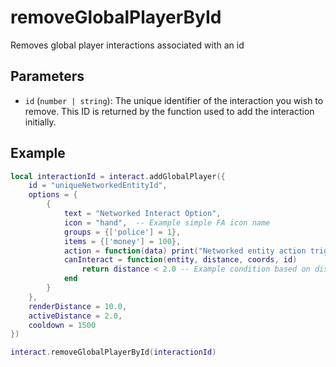 # removeGlobalPlayerById

Removes global player interactions associated with an id

## Parameters

- `id` (`number | string`): The unique identifier of the interaction you wish to remove. This ID is returned by the function used to add the interaction initially.

## Example

```lua
local interactionId = interact.addGlobalPlayer({
    id = "uniqueNetworkedEntityId",
    options = {
        {
            text = "Networked Interact Option",
            icon = "hand",  -- Example simple FA icon name
            groups = {['police'] = 1},
            items = {['money'] = 100},
            action = function(data) print("Networked entity action triggered") end,
            canInteract = function(entity, distance, coords, id)
                return distance < 2.0 -- Example condition based on distance
            end
        }
    },
    renderDistance = 10.0,
    activeDistance = 2.0,
    cooldown = 1500
})

interact.removeGlobalPlayerById(interactionId)
